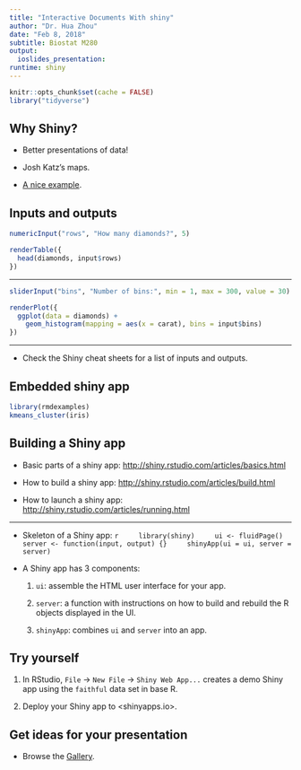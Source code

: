 ```yaml
---
title: "Interactive Documents With shiny"
author: "Dr. Hua Zhou"
date: "Feb 8, 2018"
subtitle: Biostat M280
output:
  ioslides_presentation:
runtime: shiny  
---
```


```r
knitr::opts_chunk$set(cache = FALSE)
library("tidyverse")
```

## Why Shiny?

- Better presentations of data!

- Josh Katz's maps.

- [A nice example](https://research.hackerrank.com/developer-skills/2018/).

## Inputs and outputs 

```r
numericInput("rows", "How many diamonds?", 5)

renderTable({
  head(diamonds, input$rows)
})
```

----

```r
sliderInput("bins", "Number of bins:", min = 1, max = 300, value = 30)

renderPlot({
  ggplot(data = diamonds) +
    geom_histogram(mapping = aes(x = carat), bins = input$bins)
})
```

----

- Check the Shiny cheat sheets for a list of inputs and outputs.

## Embedded shiny app

```r
library(rmdexamples)
kmeans_cluster(iris)
```

## Building a Shiny app

- Basic parts of a shiny app: <http://shiny.rstudio.com/articles/basics.html>

- How to build a shiny app: <http://shiny.rstudio.com/articles/build.html>

- How to launch a shiny app: <http://shiny.rstudio.com/articles/running.html>

----

- Skeleton of a Shiny app:
    ```r
    library(shiny)
    ui <- fluidPage()
    server <- function(input, output) {}
    shinyApp(ui = ui, server = server)
    ```

- A Shiny app has 3 components:

    1. `ui`: assemble the HTML user interface for your app.

    2. `server`: a function with instructions on how to build and rebuild the R objects displayed in the UI.

    3. `shinyApp`: combines `ui` and `server` into an app.

## Try yourself

1. In RStudio, `File` -> `New File` -> `Shiny Web App...` creates a demo Shiny app using the `faithful` data set in base R.

2. Deploy your Shiny app to <shinyapps.io>.

## Get ideas for your presentation

- Browse the [Gallery](http://shiny.rstudio.com/gallery/).